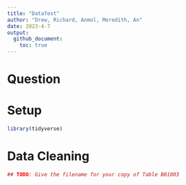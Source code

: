```yaml
---
title: "Datafest"
author: "Drew, Richard, Anmol, Meredith, An"
date: 2023-4-7
output:
  github_document:
    toc: true
---
```


# Question


# Setup
<!-- ----------------------------------------------------------------------- -->

```r
library(tidyverse)
```

# Data Cleaning

```r
## TODO: Give the filename for your copy of Table B01003

```